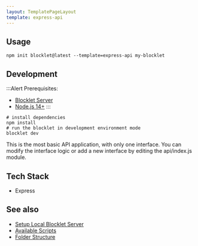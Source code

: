 ```yaml
---
layout: TemplatePageLayout
template: express-api
---
```


<TemplateInfo templateName="express-api" />

## Usage

```shell
npm init blocklet@latest --template=express-api my-blocklet
```

## Development

:::Alert
Prerequisites: 

- [Blocklet Server](https://developer.blocklet.io/docs/en/quick-start/blocklet-server)
- [Node.js 14+](https://developer.blocklet.io/docs/en/quick-start/nodejs)
:::

```shell
# install dependencies
npm install
# run the blocklet in development environment mode
blocklet dev
```

This is the most basic API application, with only one interface. You can modify the interface logic or add a new interface by editing the api/index.js module.

## Tech Stack

- Express

## See also

- [Setup Local Blocklet Server](https://developer.blocklet.io/docs/en/quick-start/blocklet-server)
- [Available Scripts](/reference/npm-scripts)
- [Folder Structure](/reference/blocklet-structure)
